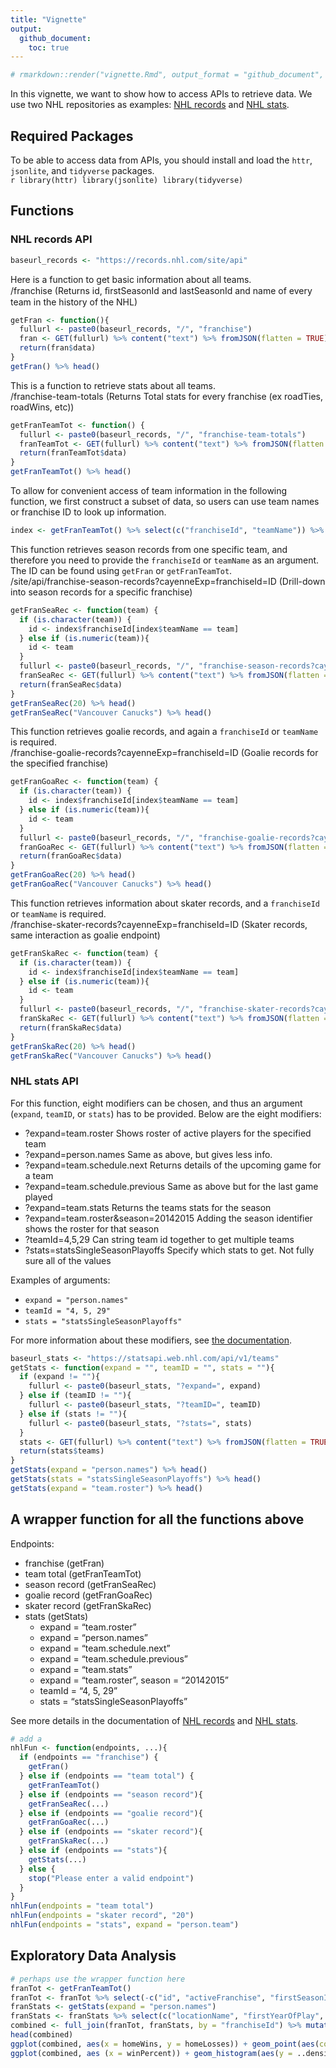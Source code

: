 ```yaml
---
title: "Vignette"
output: 
  github_document: 
    toc: true
---
```


```r
# rmarkdown::render("vignette.Rmd", output_format = "github_document", output_file = "README.md")
```
In this vignette, we want to show how to access APIs to retrieve data. We use two NHL repositories as examples: [NHL records](https://gitlab.com/dword4/nhlapi/-/tree/master) and [NHL stats](https://gitlab.com/dword4/nhlapi/-/blob/master/stats-api.md).  

## Required Packages  

To be able to access data from APIs, you should install and load the `httr`, `jsonlite`, and `tidyverse` packages.  
    ```r
library(httr)
library(jsonlite)
library(tidyverse)
```

## Functions  

### NHL records API
```r
baseurl_records <- "https://records.nhl.com/site/api"
```
Here is a function to get basic information about all teams.  
/franchise (Returns id, ﬁrstSeasonId and lastSeasonId and name of every team in the history
of the NHL)  

```r
getFran <- function(){
  fullurl <- paste0(baseurl_records, "/", "franchise")
  fran <- GET(fullurl) %>% content("text") %>% fromJSON(flatten = TRUE)
  return(fran$data)
}
getFran() %>% head()

```
This is a function to retrieve stats about all teams.  
/franchise-team-totals (Returns Total stats for every franchise (ex roadTies, roadWins, etc))  
```r
getFranTeamTot <- function() {
  fullurl <- paste0(baseurl_records, "/", "franchise-team-totals")
  franTeamTot <- GET(fullurl) %>% content("text") %>% fromJSON(flatten = TRUE)
  return(franTeamTot$data)
}
getFranTeamTot() %>% head()
```
To allow for convenient access of team information in the following function, we first construct a subset of data, so users can use team names or franchise ID to look up information.  
```r
index <- getFranTeamTot() %>% select(c("franchiseId", "teamName")) %>% unique()
```

This function retrieves season records from one specific team, and therefore you need to provide the `franchiseId` or `teamName` as an argument. The ID can be found using `getFran` or `getFranTeamTot`.  
/site/api/franchise-season-records?cayenneExp=franchiseId=ID (Drill-down into season
records for a specific franchise)  
```r
getFranSeaRec <- function(team) {
  if (is.character(team)) {
    id <- index$franchiseId[index$teamName == team]
  } else if (is.numeric(team)){
    id <- team
  }
  fullurl <- paste0(baseurl_records, "/", "franchise-season-records?cayenneExp=franchiseId=", id)
  franSeaRec <- GET(fullurl) %>% content("text") %>% fromJSON(flatten = TRUE)
  return(franSeaRec$data)
}
getFranSeaRec(20) %>% head()
getFranSeaRec("Vancouver Canucks") %>% head()
```
This function retrieves goalie records, and again a `franchiseId` or `teamName` is required.  
/franchise-goalie-records?cayenneExp=franchiseId=ID (Goalie records for the specified
franchise)  
```r
getFranGoaRec <- function(team) {
  if (is.character(team)) {
    id <- index$franchiseId[index$teamName == team]
  } else if (is.numeric(team)){
    id <- team
  }
  fullurl <- paste0(baseurl_records, "/", "franchise-goalie-records?cayenneExp=franchiseId=", id)
  franGoaRec <- GET(fullurl) %>% content("text") %>% fromJSON(flatten = TRUE)
  return(franGoaRec$data)
}
getFranGoaRec(20) %>% head()
getFranGoaRec("Vancouver Canucks") %>% head()
```
This function retrieves information about skater records, and a `franchiseId` or `teamName` is required.  
/franchise-skater-records?cayenneExp=franchiseId=ID (Skater records, same interaction as
goalie endpoint)  
```r
getFranSkaRec <- function(team) {
  if (is.character(team)) {
    id <- index$franchiseId[index$teamName == team]
  } else if (is.numeric(team)){
    id <- team
  }
  fullurl <- paste0(baseurl_records, "/", "franchise-skater-records?cayenneExp=franchiseId=", id)
  franSkaRec <- GET(fullurl) %>% content("text") %>% fromJSON(flatten = TRUE)
  return(franSkaRec$data)
}
getFranSkaRec(20) %>% head()
getFranSkaRec("Vancouver Canucks") %>% head()
```

### NHL stats API  
  
For this function, eight modifiers can be chosen, and thus an argument (`expand`, `teamID`, or `stats`) has to be provided. Below are the eight modifiers:  

  * ?expand=team.roster Shows roster of active players for the specified team  
  * ?expand=person.names Same as above, but gives less info.  
  * ?expand=team.schedule.next Returns details of the upcoming game for a team  
  * ?expand=team.schedule.previous Same as above but for the last game played  
  * ?expand=team.stats Returns the teams stats for the season  
  * ?expand=team.roster&season=20142015 Adding the season identifier shows the roster for that season  
  * ?teamId=4,5,29 Can string team id together to get multiple teams  
  * ?stats=statsSingleSeasonPlayoffs Specify which stats to get. Not fully sure all of the values  

Examples of arguments:  

  * `expand = "person.names"`  
  * `teamId = "4, 5, 29"`  
  * `stats = "statsSingleSeasonPlayoffs"`  

For more information about these modifiers, see [the documentation](https://gitlab.com/dword4/nhlapi/-/blob/master/stats-api.md).

```r
baseurl_stats <- "https://statsapi.web.nhl.com/api/v1/teams"
getStats <- function(expand = "", teamID = "", stats = ""){
  if (expand != ""){
    fullurl <- paste0(baseurl_stats, "?expand=", expand)
  } else if (teamID != ""){
    fullurl <- paste0(baseurl_stats, "?teamID=", teamID)
  } else if (stats != ""){
    fullurl <- paste0(baseurl_stats, "?stats=", stats)
  }
  stats <- GET(fullurl) %>% content("text") %>% fromJSON(flatten = TRUE)
  return(stats$teams)
}
getStats(expand = "person.names") %>% head()
getStats(stats = "statsSingleSeasonPlayoffs") %>% head()
getStats(expand = "team.roster") %>% head()

```
## A wrapper function for all the functions above  

Endpoints:  

  * franchise (getFran)  
  * team total (getFranTeamTot)  
  * season record (getFranSeaRec)  
  * goalie record (getFranGoaRec)  
  * skater record (getFranSkaRec)  
  * stats (getStats)  
    + expand = "team.roster"  
    + expand = "person.names"  
    + expand = "team.schedule.next"  
    + expand = "team.schedule.previous"  
    + expand = "team.stats"  
    + expand = "team.roster", season = "20142015"  
    + teamId = "4, 5, 29"  
    + stats = "statsSingleSeasonPlayoffs"  

See more details in the documentation of [NHL records](https://gitlab.com/dword4/nhlapi/-/blob/master/records-api.md) and [NHL stats](https://gitlab.com/dword4/nhlapi/-/blob/master/stats-api.md).

```r
# add a 
nhlFun <- function(endpoints, ...){
  if (endpoints == "franchise") {
    getFran()
  } else if (endpoints == "team total") {
    getFranTeamTot()
  } else if (endpoints == "season record"){
    getFranSeaRec(...)
  } else if (endpoints == "goalie record"){
    getFranGoaRec(...)
  } else if (endpoints == "skater record"){
    getFranSkaRec(...)
  } else if (endpoints == "stats"){
    getStats(...)
  } else {
    stop("Please enter a valid endpoint")
  }
}
nhlFun(endpoints = "team total")
nhlFun(endpoints = "skater record", "20")
nhlFun(endpoints = "stats", expand = "person.team")
```

## Exploratory Data Analysis  

```r
# perhaps use the wrapper function here
franTot <- getFranTeamTot()
franTot <- franTot %>% select(-c("id", "activeFranchise", "firstSeasonId", "gameTypeId", "lastSeasonId"))
franStats <- getStats(expand = "person.names") 
franStats <- franStats %>% select(c("locationName", "firstYearOfPlay", "franchiseId", "venue.city", "venue.timeZone.id", "venue.timeZone.tz", "division.name", "conference.name"))
combined <- full_join(franTot, franStats, by = "franchiseId") %>% mutate(winPercent = wins / gamesPlayed, homeWinPercent = homeWins / wins)
head(combined)
ggplot(combined, aes(x = homeWins, y = homeLosses)) + geom_point(aes(color = division.name))
ggplot(combined, aes (x = winPercent)) + geom_histogram(aes(y = ..density..))
```

